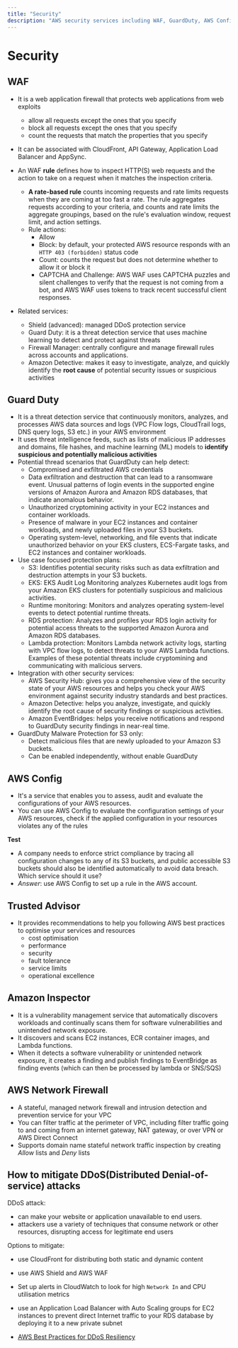 ```yaml
---
title: "Security"
description: "AWS security services including WAF, GuardDuty, AWS Config, Trusted Advisor, Inspector, Network Firewall, and DDoS mitigation strategies."
---
```


# Security

## WAF

- It is a web application firewall that protects web applications from web exploits
    - allow all requests except the ones that you specify
    - block all requests except the ones that you specify
    - count the requests that match the properties that you specify

- It can be associated with CloudFront, API Gateway, Application Load Balancer and AppSync.

- An WAF **rule** defines how to inspect HTTP(S) web requests and the action to take on a request when it matches the inspection criteria.
    - **A rate-based rule** counts incoming requests and rate limits requests when they are coming at too fast a rate. The rule aggregates requests according to your criteria, and counts and rate limits the aggregate groupings, based on the rule's evaluation window, request limit, and action settings.
    - Rule actions: 
        - Allow
        - Block: by default, your protected AWS resource responds with an `HTTP 403 (forbidden)` status code
        - Count:  counts the request but does not determine whether to allow it or block it
        - CAPTCHA and Challenge: AWS WAF uses CAPTCHA puzzles and silent challenges to verify that the request is not coming from a bot, and AWS WAF uses tokens to track recent successful client responses.

- Related services:
    - Shield (advanced): managed DDoS protection service
    - Guard Duty: it is a threat detection service that uses machine learning to detect and protect against threats
    - Firewall Manager: centrally configure and manage firewall rules across accounts and applications.
    - Amazon Detective: makes it easy to investigate, analyze, and quickly identify the **root cause** of potential security issues or suspicious activities

## Guard Duty

- It is a threat detection service that continuously monitors, analyzes, and processes AWS data sources and logs (VPC Flow logs, CloudTrail logs, DNS query logs, S3 etc.) in your AWS environment
- It uses threat intelligence feeds, such as lists of malicious IP addresses and domains, file hashes, and machine learning (ML) models to **identify suspicious and potentially malicious activities**
- Potential thread scenarios that GuardDuty can help detect:
    - Compromised and exfiltrated AWS credentials
    - Data exfiltration and destruction that can lead to a ransomware event. Unusual patterns of login events in the supported engine versions of Amazon Aurora and Amazon RDS databases, that indicate anomalous behavior.
    - Unauthorized cryptomining activity in your EC2 instances and container workloads.
    - Presence of malware in your EC2 instances and container workloads, and newly uploaded files in your S3 buckets.
    - Operating system-level, networking, and file events that indicate unauthorized behavior on your EKS clusters, ECS-Fargate tasks, and EC2 instances and container workloads.
- Use case focused protection plans:
    - S3: Identifies potential security risks such as data exfiltration and destruction attempts in your S3 buckets.
    - EKS: EKS Audit Log Monitoring analyzes Kubernetes audit logs from your Amazon EKS clusters for potentially suspicious and malicious activities.
    - Runtime monitoring: Monitors and analyzes operating system-level events to detect potential runtime threats.
    - RDS protection: Analyzes and profiles your RDS login activity for potential access threats to the supported Amazon Aurora and Amazon RDS databases.
    - Lambda protection: Monitors Lambda network activity logs, starting with VPC flow logs, to detect threats to your AWS Lambda functions. Examples of these potential threats include cryptomining and communicating with malicious servers.
- Integration with other security services:
    - AWS Security Hub: gives you a comprehensive view of the security state of your AWS resources and helps you check your AWS environment against security industry standards and best practices.
    - Amazon Detective: helps you analyze, investigate, and quickly identify the root cause of security findings or suspicious activities.
    - Amazon EventBridges: helps you receive notifications and respond to GuardDuty security findings in near-real time.
- GuardDuty Malware Protection for S3 only:
    - Detect malicious files that are newly uploaded to your Amazon S3 buckets.
    - Can be enabled independently, without enable GuardDuty
## AWS Config

- It's a service that enables you to assess, audit and evaluate the configurations of your AWS resources.
- You can use AWS Config to evaluate the configuration settings of your AWS resources, check if the applied configuration in your resources violates any of the rules

**Test**
- A company needs to enforce strict compliance by tracing all configuration changes to any of its S3 buckets, and public accessible S3 buckets should also be identified automatically to avoid data breach. Which service should it use?
- *Answer*: use AWS Config to set up a rule in the AWS account. 

## Trusted Advisor

- It provides recommendations to help you following AWS best practices to optimise your services and resources
    - cost optimisation
    - performance
    - security
    - fault tolerance
    - service limits
    - operational excellence

## Amazon Inspector

- It is a vulnerability management service that automatically discovers workloads and continually scans them for software vulnerabilities and unintended network exposure.
- It discovers and scans EC2 instances, ECR container images, and Lambda functions.
- When it detects a software vulnerability or unintended network exposure, it creates a finding and publish findings to EventBridge as finding events (which can then be processed by lambda or SNS/SQS)

## AWS Network Firewall

- A stateful, managed network firewall and intrusion detection and prevention service for your VPC
- You can filter traffic at the perimeter of VPC, including filter traffic going to and coming from an internet gateway, NAT gateway, or over VPN or AWS Direct Connect
- Supports domain name stateful network traffic inspection by creating *Allow* lists and *Deny* lists

## How to mitigate DDoS(Distributed Denial-of-service) attacks

DDoS attack: 
  - can make your website or application unavailable to end users. 
  - attackers use a variety of techniques that consume network or other resources, disrupting access for legitimate end users
  
Options to mitigate:
  - use CloudFront for distributing both static and dynamic content
  - use AWS Shield and AWS WAF
  - Set up alerts in CloudWatch to look for high `Network In` and CPU utilisation metrics
  - use an Application Load Balancer with Auto Scaling groups for EC2 instances to prevent direct Internet traffic to your RDS database by deploying it to a new private subnet

- [AWS Best Practices for DDoS Resiliency](https://docs.aws.amazon.com/whitepapers/latest/aws-best-practices-ddos-resiliency/aws-best-practices-ddos-resiliency.html)
